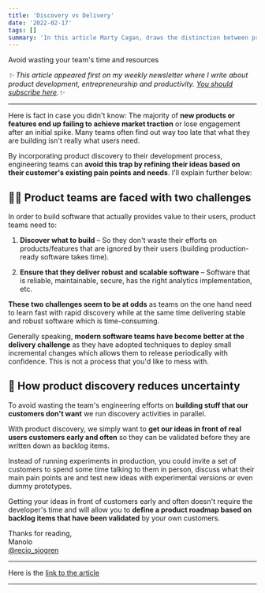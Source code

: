 ```yaml
---
title: 'Discovery vs Delivery'
date: '2022-02-17'
tags: []
summary: 'In this article Marty Cagan, draws the distinction between product delivery and product discovery.'
---
```


<p className="text-2xl tracking-tight">Avoid wasting your team's time and resources</p>

_✨ This article appeared first on my weekly newsletter where I write about product development, entrepreneurship and productivity. [You should subscribe here](https://www.getrevue.co/profile/recio_sjogren).✨_

---

Here is fact in case you didn't know: The majority of **new products or features end up failing to achieve market traction** or lose engagement after an initial spike. Many teams often find out way too late that what they are building isn't really what users need.

By incorporating product discovery to their development process, engineering teams can **avoid this trap by refining their ideas based on their customer's existing pain points and needs**. I'll explain further below:

## 🤜🤛 Product teams are faced with two challenges

In order to build software that actually provides value to their users, product teams need to:

1. **Discover what to build** – So they don't waste their efforts on products/features that are ignored by their users (building production-ready software takes time).

2. **Ensure that they deliver robust and scalable software** – Software that is reliable, maintainable, secure, has the right analytics implementation, etc.

**These two challenges seem to be at odds** as teams on the one hand need to learn fast with rapid discovery while at the same time delivering stable and robust software which is time-consuming.

Generally speaking, **modern software teams have become better at the delivery challenge** as they have adopted techniques to deploy small incremental changes which allows them to release periodically with confidence. This is not a process that you'd like to mess with.

## 🧭 How product discovery reduces uncertainty

To avoid wasting the team's engineering efforts on **building stuff that our customers don't want** we run discovery activities in parallel.

With product discovery, we simply want to **get our ideas in front of real users customers early and often** so they can be validated before they are written down as backlog items.

Instead of running experiments in production, you could invite a set of customers to spend some time talking to them in person, discuss what their main pain points are and test new ideas with experimental versions or even dummy prototypes.

Getting your ideas in front of customers early and often doesn't require the developer's time and will allow you to **define a product roadmap based on backlog items that have been validated** by your own customers.

Thanks for reading,  
Manolo  
[@recio_sjogren](https://twitter.com/recio_sjogren)

---

Here is the [link to the article](https://svpg.com/discovery-vs-delivery/)

---

